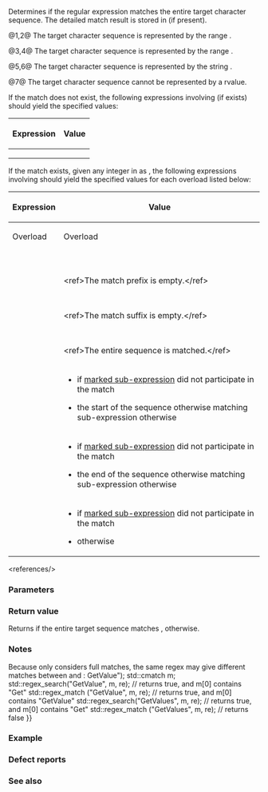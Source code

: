 {{cpp/title|regex_match}}
{{cpp/regex/navbar}}
{{dcl begin}}
{{dcl header|regex}}
{{dcl|num=1|since=c++11|1=
template&lt; class BidirIt, class Alloc, class CharT, class Traits &gt;
bool regex_match( BidirIt first, BidirIt last,
                  std::match_results&lt;BidirIt, Alloc&gt;&amp; m,
                  const std::basic_regex&lt;CharT, Traits&gt;&amp; e,
                  std::regex_constants::match_flag_type flags =
                      std::regex_constants::match_default );
}}
{{dcl|num=2|since=c++11|1=
template&lt; class BidirIt, class CharT, class Traits &gt;
bool regex_match( BidirIt first, BidirIt last,
                  const std::basic_regex&lt;CharT, Traits&gt;&amp; e,
                  std::regex_constants::match_flag_type flags =
                      std::regex_constants::match_default );
}}
{{dcl|num=3|since=c++11|1=
template&lt; class CharT, class Alloc, class Traits &gt;
bool regex_match( const CharT* str,
                  std::match_results&lt;const CharT*, Alloc&gt;&amp; m,
                  const std::basic_regex&lt;CharT, Traits&gt;&amp; e,
                  std::regex_constants::match_flag_type flags =
                      std::regex_constants::match_default );
}}
{{dcl|num=4|since=c++11|1=
template&lt; class CharT, class Traits &gt;
bool regex_match( const CharT* str, const std::basic_regex&lt;CharT, Traits&gt;&amp; e,
                  std::regex_constants::match_flag_type flags =
                      std::regex_constants::match_default );
}}
{{dcl|num=5|since=c++11|1=
template&lt; class STraits, class SAlloc, class Alloc,
          class CharT, class Traits &gt;
bool regex_match
    ( const std::basic_string&lt;CharT, STraits, SAlloc&gt;&amp; s,
      std::match_results
          &lt;typename std::basic_string&lt;CharT, STraits, SAlloc&gt;::const_iterator,
           Alloc&gt;&amp; m,
      const std::basic_regex&lt;CharT, Traits&gt;&amp; e,
      std::regex_constants::match_flag_type flags =
          std::regex_constants::match_default );
}}
{{dcl|num=6|since=c++11|1=
template&lt; class STraits, class SAlloc, class CharT, class Traits &gt;
bool regex_match( const std::basic_string&lt;CharT, STraits, SAlloc&gt;&amp; s,
                  const std::basic_regex&lt;CharT, Traits&gt;&amp; e,
                  std::regex_constants::match_flag_type flags =
                      std::regex_constants::match_default );
}}
{{dcl|num=7|since=c++11|1=
template&lt; class STraits, class SAlloc, class Alloc,
          class CharT, class Traits &gt;
bool regex_match
    ( const std::basic_string&lt;CharT, STraits, SAlloc&gt;&amp;&amp;,
      std::match_results
          &lt;typename std::basic_string&lt;CharT, STraits, SAlloc&gt;::const_iterator,
           Alloc&gt;&amp;,
      const std::basic_regex&lt;CharT, Traits&gt;&amp;,
      std::regex_constants::match_flag_type flags =
          std::regex_constants::match_default ) = delete;
}}
{{dcl end}}

Determines if the regular expression {{c|e}} matches the entire target character sequence. The detailed match result is stored in {{c|m}} (if present).

@1,2@ The target character sequence is represented by the range {{range|first|last}}.
{{rev begin}}
{{rev|until=c++23|
If {{tt|BidirIt}} does not satisfy the requirements of {{named req|BidirectionalIterator}}, the behavior is undefined.
}}
{{rev|since=c++23|
If {{tt|BidirIt}} does not model {{lconcept|bidirectional_iterator}}, the behavior is undefined.
}}
{{rev end}}

@3,4@ The target character sequence is represented by the range {{range|str|str + std::char_traits&lt;CharT&gt;::length(str)}}.

@5,6@ The target character sequence is represented by the string {{c|s}}.

@7@ The target character sequence cannot be represented by a {{lc|std::string}} rvalue.

If the match does not exist, the following expressions involving {{c|m}} (if exists) should yield the specified values:
{|class="wikitable" style="text-align: center;"
!{{nbsp}}Expression{{nbsp}}
!{{nbsp}}Value{{nbsp}}
|-
|{{box|{{c/core|m.}}{{ltt|cpp/regex/match_results/ready}}{{c/core|()}}}}
|{{c|true}}
|-
|{{box|{{c/core|m.}}{{ltt|cpp/regex/match_results/size}}{{c/core|()}}}}
|{{c|0}}
|-
|{{box|{{c/core|m.}}{{ltt|cpp/regex/match_results/empty}}{{c/core|()}}}}
|{{c|true}}
|}

If the match exists, given any integer in {{open range|​0|m.size()}} as {{c|n}}, the following expressions involving {{c|m}} should yield the specified values for each overload listed below:
{|class="wikitable" style="text-align: center;"
!rowspan=2|{{nbsp|6}}Expression{{nbsp|6}}
!colspan=3|Value
|-
!{{nbsp|11}}Overload {{v|1}}{{nbsp|11}}
!{{nbsp|11}}Overload {{v|3}}{{nbsp|11}}
!{{nbsp|11}}Overload {{v|5}}{{nbsp|11}}
|-
|{{box|{{c/core|m.}}{{ltt|cpp/regex/match_results/ready}}{{c/core|()}}}}
|colspan=3|{{c|true}}
|-
|{{box|{{c/core|m.}}{{ltt|cpp/regex/match_results/size}}{{c/core|()}}}}
|colspan=3|{{box|{{c/core|1 + e.}}{{ltt|cpp/regex/basic_regex/mark_count}}{{c/core|()}}}}
|-
|{{box|{{c/core|m.}}{{ltt|cpp/regex/match_results/empty}}{{c/core|()}}}}
|colspan=3|{{c|false}}
|-
|{{box|{{c/core|m.}}{{ltt|cpp/regex/match_results/prefix}}{{c/core|().first}}}}
|rowspan=2|{{c|first}}
|rowspan=2|{{c|str}}
|rowspan=2|{{c|s.begin()}}
|-
|{{box|{{c/core|m.}}{{ltt|cpp/regex/match_results/prefix}}{{c/core|().second}}}}
|-
|{{box|{{c/core|m.}}{{ltt|cpp/regex/match_results/prefix}}{{c/core|().matched}}}}
|colspan=3|{{nbsp|4}}{{c|false}}&lt;ref&gt;The match prefix is empty.&lt;/ref&gt;
|-
|{{box|{{c/core|m.}}{{ltt|cpp/regex/match_results/suffix}}{{c/core|().first}}}}
|rowspan=2|{{c|last}}
|rowspan=2|&lt;span style="text-align: start;"&gt;{{c multi|std::char_traits&lt;CharT&gt;::|    length(str) + str}}&lt;/span&gt;
|rowspan=2|{{c|s.end()}}
|-
|{{box|{{c/core|m.}}{{ltt|cpp/regex/match_results/suffix}}{{c/core|().second}}}}
|-
|{{box|{{c/core|m.}}{{ltt|cpp/regex/match_results/suffix}}{{c/core|().matched}}}}
|colspan=3|{{nbsp|4}}{{c|false}}&lt;ref&gt;The match suffix is empty.&lt;/ref&gt;
|-
|{{box|{{c/core|m}}{{ltt|cpp/regex/match_results/operator at|[0]}}{{c/core|.first}}}}
|{{c|first}}
|{{c|str}}
|{{c|s.begin()}}
|-
|{{box|{{c/core|m}}{{ltt|cpp/regex/match_results/operator at|[0]}}{{c/core|.second}}}}
|{{c|last}}
|&lt;span style="text-align: start;"&gt;{{c multi|std::char_traits&lt;CharT&gt;::|    length(str) + str}}&lt;/span&gt;
|{{c|s.end()}}
|-
|{{box|{{c/core|m}}{{ltt|cpp/regex/match_results/operator at|[0]}}{{c/core|.matched}}}}
|colspan=3|{{nbsp|4}}{{c|true}}&lt;ref&gt;The entire sequence is matched.&lt;/ref&gt;
|-
|{{box|{{c/core|m}}{{ltt|cpp/regex/match_results/operator at|[n]}}{{c/core|.first}}}}
|colspan=3|
* {{c|last}} if [[cpp/regex/ecmascript#Sub-expressions|marked sub-expression]] {{c|n}} did not participate in the match
* the start of the sequence otherwise matching sub-expression {{c|n}} otherwise
|-
|{{box|{{c/core|m}}{{ltt|cpp/regex/match_results/operator at|[n]}}{{c/core|.second}}}}
|colspan=3|
* {{c|last}} if [[cpp/regex/ecmascript#Sub-expressions|marked sub-expression]] {{c|n}} did not participate in the match
* the end of the sequence otherwise matching sub-expression {{c|n}} otherwise
|-
|{{box|{{c/core|m}}{{ltt|cpp/regex/match_results/operator at|[n]}}{{c/core|.matched}}}}
|colspan=3|
* {{c|false}} if [[cpp/regex/ecmascript#Sub-expressions|marked sub-expression]] {{c|n}} did not participate in the match
* {{c|true}} otherwise
|}
&lt;references/&gt;

===Parameters===
{{par begin}}
{{par|first, last|the target character range}}
{{par|str|the target null-terminated C-style string}}
{{par|s|the target {{lc|std::basic_string}}}}
{{par|m|the match results}}
{{par|e|the regular expression}}
{{par|flags|flags used to determine how the match will be performed}}
{{par end}}

===Return value===
Returns {{c|true}} if the entire target sequence matches {{c|e}}, {{c|false}} otherwise.

===Notes===
Because {{tt|regex_match}} only considers full matches, the same regex may give different matches between {{tt|regex_match}} and {{lc|std::regex_search}}:
{{source|1=
std::regex re("Get{{!}}GetValue");
std::cmatch m;
std::regex_search("GetValue", m, re);  // returns true, and m[0] contains "Get"
std::regex_match ("GetValue", m, re);  // returns true, and m[0] contains "GetValue"
std::regex_search("GetValues", m, re); // returns true, and m[0] contains "Get"
std::regex_match ("GetValues", m, re); // returns false
}}

===Example===
{{example
|code=
#include &lt;cstddef&gt;
#include &lt;iostream&gt;
#include &lt;regex&gt;
#include &lt;string&gt;

int main()
{
    // Simple regular expression matching
    const std::string fnames[] = {"foo.txt", "bar.txt", "baz.dat", "zoidberg"};
    const std::regex txt_regex("[a-z]+\\.txt");
    
    for (const auto&amp; fname : fnames)
        std::cout &lt;&lt; fname &lt;&lt; ": " &lt;&lt; std::regex_match(fname, txt_regex) &lt;&lt; '\n';
    
    // Extraction of a sub-match
    const std::regex base_regex("([a-z]+)\\.txt");
    std::smatch base_match;
    
    for (const auto&amp; fname : fnames)
        if (std::regex_match(fname, base_match, base_regex))
            // The first sub_match is the whole string; the next
            // sub_match is the first parenthesized expression.
            if (base_match.size() == 2)
            {
                std::ssub_match base_sub_match = base_match[1];
                std::string base = base_sub_match.str();
                std::cout &lt;&lt; fname &lt;&lt; " has a base of " &lt;&lt; base &lt;&lt; '\n';
            }
    
    // Extraction of several sub-matches
    const std::regex pieces_regex("([a-z]+)\\.([a-z]+)");
    std::smatch pieces_match;
    
    for (const auto&amp; fname : fnames)
        if (std::regex_match(fname, pieces_match, pieces_regex))
        {
            std::cout &lt;&lt; fname &lt;&lt; '\n';
            for (std::size_t i = 0; i &lt; pieces_match.size(); ++i)
            {
                std::ssub_match sub_match = pieces_match[i];
                std::string piece = sub_match.str();
                std::cout &lt;&lt; "  submatch " &lt;&lt; i &lt;&lt; ": " &lt;&lt; piece &lt;&lt; '\n';
            }
        }
}
|output=
foo.txt: 1
bar.txt: 1
baz.dat: 0
zoidberg: 0
foo.txt has a base of foo
bar.txt has a base of bar
foo.txt
  submatch 0: foo.txt
  submatch 1: foo
  submatch 2: txt
bar.txt
  submatch 0: bar.txt
  submatch 1: bar
  submatch 2: txt
baz.dat
  submatch 0: baz.dat
  submatch 1: baz
  submatch 2: dat
}}

===Defect reports===
{{dr list begin}}
{{dr list item|wg=lwg|dr=2205|std=C++11|before={{c|n}} could be zero in the postcondition|after=can only be positive}}
{{dr list item|wg=lwg|dr=2273|std=C++11|before=it was unclear whether partial matches are considered|after=only considers full matches}}
{{dr list item|wg=lwg|dr=2329|std=C++11|before=overload {{v|5}} accepted {{tt|basic_string}} rvalues,&lt;br&gt;which could result in dangling iterators|after=rejected via deleted overload {{v|7}}}}
{{dr list end}}

===See also===
{{dsc begin}}
{{dsc inc|cpp/regex/dsc basic_regex}}
{{dsc inc|cpp/regex/dsc match_results}}
{{dsc inc|cpp/regex/dsc regex_search}}
{{dsc end}}

{{langlinks|de|es|fr|it|ja|pt|ru|zh}}